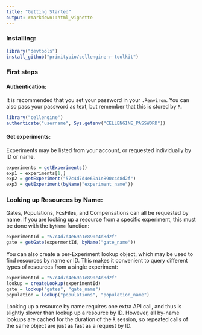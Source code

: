 ```yaml
---
title: "Getting Started"
output: rmarkdown::html_vignette
---
```


### Installing:
```R
library("devtools")
install_github("primitybio/cellengine-r-toolkit")
```

### First steps
#### Authentication:
It is recommended that you set your password in your
`.Renviron`. You can also pass your password as text, but remember that this is
stored by `R`.
```R
library("cellengine")
authenticate("username", Sys.getenv("CELLENGINE_PASSWORD"))
```

#### Get experiments:

Experiments may be listed from your account, or requested individually by ID or
name.
```R
experiments = getExperiments()
exp1 = experiments[1,]
exp2 = getExperiment("57c4d7d4e69a1e890c4d8d2f")
exp3 = getExperiment(byName("experiment_name"))
```


### Looking up Resources by Name:

Gates, Populations, FcsFiles, and Compensations can all be requested by name.
If you are looking up a resource from a specific experiment, this must be done
with the `byName` function:
```R
experimentId = "57c4d7d4e69a1e890c4d8d2f"
gate = getGate(expermentId, byName("gate_name"))
```

You can also create a per-Experiment lookup object, which may be used to find
resources by name or ID. This makes it convenient to query different types of
resources from a single experiment:
```R
experimentId = "57c4d7d4e69a1e890c4d8d2f"
lookup = createLookup(experimentId)
gate = lookup("gates", "gate_name")
population = lookup("populations", "population_name")
```

Looking up a resource by name requires one extra API call, and thus is slightly slower
than lookup up a resource by ID. However, all by-name lookups are cached for the
duration of the `R` session, so repeated calls of the same object are just as
fast as a request by ID.
